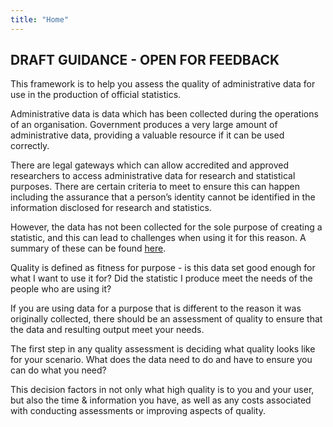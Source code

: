 ---
title: "Home"
---

## DRAFT GUIDANCE - OPEN FOR FEEDBACK 

This framework is to help you assess the quality of administrative data for use in the production of official statistics. 

Administrative data is data which has been collected during the operations of an organisation. Government produces a very large amount of administrative data, providing a valuable resource if it can be used correctly. 

There are legal gateways which can allow accredited and approved researchers to access administrative data for research and statistical purposes. There are certain criteria to meet to ensure this can happen including the assurance that a person’s identity cannot be identified in the information disclosed for research and statistics. 

However, the data has not been collected for the sole purpose of creating a statistic, and this can lead to challenges when using it for this reason. A summary of these can be found [here](https://rss.onlinelibrary.wiley.com/doi/10.1111/rssa.12315). 


Quality is defined as fitness for purpose - is this data set good enough for what I want to use it for? Did the statistic I produce meet the needs of the people who are using it? 

If you are using data for a purpose that is different to the reason it was originally collected, there should be an assessment of quality to ensure that the data and resulting output meet your needs.

The first step in any quality assessment is deciding what quality looks like for your scenario. What does the data need to do and have to ensure you can do what you need? 

This decision factors in not only what high quality is to you and your user, but also the time & information you have, as well as any costs associated with conducting assessments or improving aspects of quality.  
